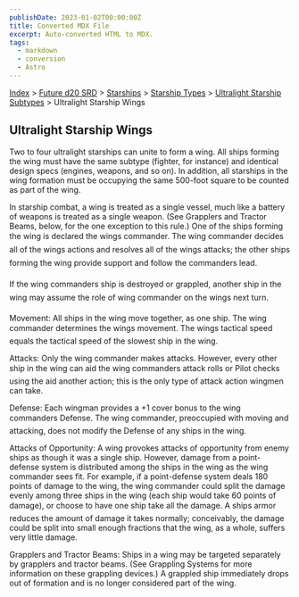 ```yaml
---
publishDate: 2023-01-02T00:00:00Z
title: Converted MDX File
excerpt: Auto-converted HTML to MDX.
tags:
  - markdown
  - conversion
  - Astro
---
```


[Index](-index) > [Future d20 SRD](future-d20-srd-index) > [Starships](future-d20-srd-starships-index) > [Starship Types](future-d20-srd-starships-starship-types-index) > [Ultralight Starship Subtypes](future-d20-srd-starships-starship-types-ultralight-starship-subtypes-index) > Ultralight Starship Wings

## Ultralight Starship Wings

Two to four ultralight starships can unite to form a wing. All ships forming the wing must have the same subtype (fighter, for instance) and identical design specs (engines, weapons, and so on). In addition, all starships in the wing formation must be occupying the same 500-foot square to be counted as part of the wing.

In starship combat, a wing is treated as a single vessel, much like a battery of weapons is treated as a single weapon. (See Grapplers and Tractor Beams, below, for the one exception to this rule.) One of the ships forming the wing is declared the wings commander. The wing commander decides all of the wings actions and resolves all of the wings attacks; the other ships forming the wing provide support and follow the commanders lead.

If the wing commanders ship is destroyed or grappled, another ship in the wing may assume the role of wing commander on the wings next turn.

Movement: All ships in the wing move together, as one ship. The wing commander determines the wings movement. The wings tactical speed equals the tactical speed of the slowest ship in the wing.

Attacks: Only the wing commander makes attacks. However, every other ship in the wing can aid the wing commanders attack rolls or Pilot checks using the aid another action; this is the only type of attack action wingmen can take.

Defense: Each wingman provides a +1 cover bonus to the wing commanders Defense. The wing commander, preoccupied with moving and attacking, does not modify the Defense of any ships in the wing.

Attacks of Opportunity: A wing provokes attacks of opportunity from enemy ships as though it was a single ship. However, damage from a point-defense system is distributed among the ships in the wing as the wing commander sees fit. For example, if a point-defense system deals 180 points of damage to the wing, the wing commander could split the damage evenly among three ships in the wing (each ship would take 60 points of damage), or choose to have one ship take all the damage. A ships armor reduces the amount of damage it takes normally; conceivably, the damage could be split into small enough fractions that the wing, as a whole, suffers very little damage.

Grapplers and Tractor Beams: Ships in a wing may be targeted separately by grapplers and tractor beams. (See Grappling Systems for more information on these grappling devices.) A grappled ship immediately drops out of formation and is no longer considered part of the wing.
